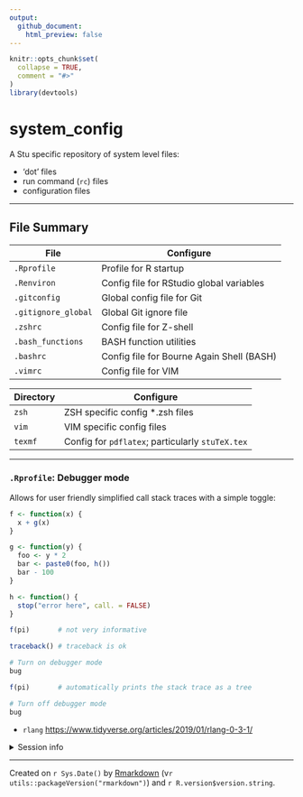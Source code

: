 ```yaml
---
output:
  github_document:
    html_preview: false
---
```


<!-- README.md is generated from README.Rmd. Please edit that file -->


```r
knitr::opts_chunk$set(
  collapse = TRUE,
  comment = "#>"
)
library(devtools)
```

# system_config
A Stu specific repository of system level files:

* 'dot' files
* run command (`rc`) files
* configuration files

---------

## File Summary
| File               | Configure                |
|------------------- | ------------------------ |
| `.Rprofile`        | Profile for R startup
| `.Renviron`        | Config file for RStudio global variables
| `.gitconfig`       | Global config file for Git
| `.gitignore_global`| Global Git ignore file
| `.zshrc`           | Config file for Z-shell
| `.bash_functions`  | BASH function utilities 
| `.bashrc`          | Config file for Bourne Again Shell (BASH)
| `.vimrc`           | Config file for VIM

| Directory          | Configure                |
|------------------- | ------------------------ |
| `zsh`              | ZSH specific config *.zsh files
| `vim`              | VIM specific config files
| `texmf`            | Config for `pdflatex`; particularly `stuTeX.tex`


-------------


### `.Rprofile`: Debugger mode
Allows for user friendly simplified call stack traces with a simple toggle:

```r
f <- function(x) {
  x + g(x)
}

g <- function(y) {
  foo <- y * 2
  bar <- paste0(foo, h())
  bar - 100
}

h <- function() {
  stop("error here", call. = FALSE)
}

f(pi)       # not very informative

traceback() # traceback is ok

# Turn on debugger mode
bug

f(pi)       # automatically prints the stack trace as a tree

# Turn off debugger mode
bug
```

* `rlang` [https://www.tidyverse.org/articles/2019/01/rlang-0-3-1/](https://www.tidyverse.org/articles/2019/01/rlang-0-3-1/)



<details>
<summary>Session info</summary>
```r
session_info()
```
</details>

-------------

Created on `r Sys.Date()` by [Rmarkdown](https://github.com/rstudio/rmarkdown)
(v`r utils::packageVersion("rmarkdown")`) and `r R.version$version.string`.
